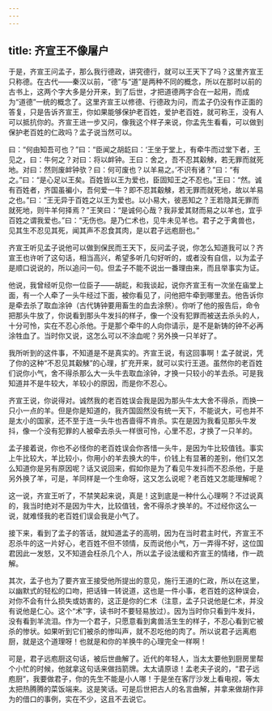 ```yaml
---
---
---
```

title: 齐宣王不像屠户
---




于是，齐宣王问孟子，那么我行德政，讲究德行，就可以王天下了吗？这里齐宣王只称德。在古代——秦汉以前，“德”与“道”是两种不同的概念，所以在那时以前的古书上，这两个字大多是分开来，到了后世，才把道德两字合在一起用，而成为“道德”一统的概念了。这里齐宣王以修德、行德政为问，而孟子仍没有作正面的答复，只是告诉齐宣王，你如果能够保护老百姓，爱护老百姓，就可称王，没有人可以抵抗你的。齐宣王进一步又问，像我这个样子来说，你孟先生看看，可以做到保护老百姓的仁政吗？孟子说当然可以。

曰：“何由知吾可也？”曰：“臣闻之胡龁曰：‘王坐于堂上，有牵牛而过堂下者，王见之，曰：牛何之？对曰：将以衅钟。王曰：舍之，吾不忍其觳觫，若无罪而就死地。对曰：然则废衅钟欤？曰：何可废也？以羊易之。’不识有诸？”曰：“有之。”曰：“是心足以王矣。百姓皆以王为爱也，臣固知王之不忍也。”王曰：“然。诚有百姓者，齐国虽褊小，吾何爱一牛？即不忍其觳觫，若无罪而就死地，故以羊易之也。”曰：“王无异于百姓之以王为爱也。以小易大，彼恶知之？王若隐其无罪而就死地，则牛羊何择焉？”王笑曰：“是诚何心哉？我非爱其财而易之以羊也，宜乎百姓之谓我爱也。”曰：“无伤也。是乃仁术也，见牛未见羊也。君子之于禽兽也，见其生不忍见其死，闻其声不忍食其肉，是以君子远庖厨也。”

齐宣王听见孟子说他可以做到保民而王天下，反问孟子说，你怎么知道我可以？齐宣王也许听了这句话，相当高兴，希望多听几句好听的，或者没有自信，以为孟子是顺口说说的，所以追问一句。但孟子不能不说出一番理由来，而且举事实为证。

他说，我曾经听见你一位臣子——胡龁，和我谈起，说你齐宣王有一次坐在庙堂上面，有一个人牵了一头牛经过下面，被你看见了，问他把牛牵到哪里去。他告诉你是牵去杀了取血涂钟（古代铸钟要用畜生的血去涂祭）。你听了他的报告后，命令把那头牛放了，你说看到那头牛发抖的样子，像一个没有犯罪而被送去杀头的人，十分可怜，实在不忍心杀他。于是那个牵牛的人向你请示，是不是新铸的钟不必再涂牲血了。当时你又说，这怎么可以不涂血呢？另外换一只羊好了。

我所听到的这件事，不知道是不是真实的。齐宣王说，有这回事啊！孟子就说，凭了你的这种“不忍见其觳觫”的心理，扩充开来，就可以实行王道。虽然你的老百姓们说你小气，舍不得杀那么大一头牛去取血涂钟，才换一只较小的羊去杀。可是我知道并不是牛较大，羊较小的原因，而是你不忍心。

齐宣王说，你说得对。诚然我的老百姓误会我是因为那头牛太大舍不得杀，而换一只小一点的羊。但是你是知道的，我齐国固然没有统一天下，不能说大，可也并不是太小的国家，还不至于连一头牛也吝啬得不肯杀。实在是因为我看见那头牛发抖，像一个没有犯罪的人被牵去杀头一样很可怜，心里不忍，才换了一只羊的。

孟子接着说，你也不必怪你的老百姓误会你吝惜一头牛，是因为牛比较值钱。事实上牛比较大，羊比较小，你用小的羊去换大的牛，价钱上有显著的差别，他们又怎么知道你是另有原因呢？话又说回来，假如你是为了看见牛发抖而不忍杀他，于是另外换了羊，可是，羊同样是一个生命呀，这又怎么说呢？老百姓又怎能理解呢？

这一说，齐宣王听了，不禁笑起来说，真是！这到底是一种什么心理啊？不过说真的，我当时绝对不是因为牛大，比较值钱，舍不得杀才换羊的。不过经你这么一说，就难怪我的老百姓们误会我是小气了。

接下来，看到了孟子的答话，就知道孟子的高明，因为在当时君主时代，齐宣王不忍杀牛的这一片好心，老百姓不但不领情，反而说他小气，万一弄得不好，这位国君因此一发怒，又不知道会枉杀几个人，所以孟子设法缓和齐宣王的情绪，作一疏解。

其次，孟子也为了要齐宣王接受他所提出的意见，施行王道的仁政，所以在这里，以幽默式的轻松的口吻，把话锋一转说道，这也是一件小事，老百姓的这种误会，对你不会有什么损失或妨害的，这正是你的仁术（注意，孟子只说他是仁术，并没有说他是仁心。这个“术”字，读书时不要轻易放过）。因为当时你只看到牛发抖，没有看到羊流泪。作为一个君子，只愿意看到禽兽活生生的样子，不忍心看到它被杀的惨状。如果听到它们被杀的惨叫声，就不忍吃他的肉了。所以说君子远离庖厨，就是这个道理呀！也就是和你的羊换牛的心理完全一样啊！

可是，君子远庖厨这句话，被后世曲解了。近代的年轻人，当太太要他到厨房里帮个小忙的时候，他就拿这句话来做挡箭牌。太太请原谅！孟老夫子说的，“君子远庖厨”，我要做君子，你的先生不能是小人哪！于是坐在客厅沙发上看电视，等太太把热腾腾的菜饭端来。这是笑话。可是后世把古人的名言曲解，并拿来做胡作非为的借口的事例，实在不少，这且不去说它。